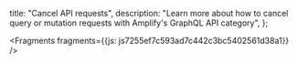   title: "Cancel API requests",
  description:
    "Learn more about how to cancel query or mutation requests with Amplify's GraphQL API category",
};


<Fragments fragments={{js: js7255ef7c593ad7c442c3bc5402561d38a1}} />
